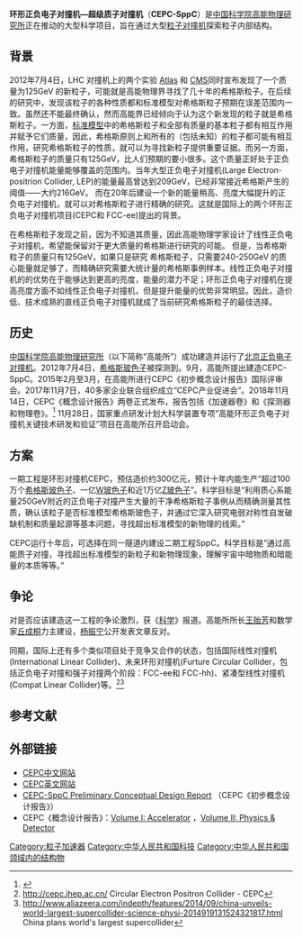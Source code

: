 {{未来建设}}
'''环形正负电子对撞机—超级质子对撞机'''（'''CEPC-SppC'''）是[[中国科学院高能物理研究所|中国科学院高能物理研究所]]正在推动的大型科学项目，旨在通过大型[[粒子对撞机|粒子对撞机]]探索粒子内部结构。

==背景==
2012年7月4日，LHC 对撞机上的两个实验 [[超環面儀器|Atlas]] 和 [[緊湊緲子線圈|CMS]]同时宣布发现了一个质量为125GeV 的新粒子，可能就是高能物理界寻找了几十年的希格斯粒子。在后续的研究中，发现该粒子的各种性质都和标准模型对希格斯粒子预期在误差范围内一致。虽然还不能最终确认，然而高能界已经倾向于认为这个新发现的粒子就是希格斯粒子。一方面，[[标准模型|标准模型]]中的希格斯粒子和全部有质量的基本粒子都有相互作用并赋予它们质量，因此，希格斯原则上和所有的（包括未知）的粒子都可能有相互作用，研究希格斯粒子的性质，就可以为寻找新粒子提供重要证据。而另一方面，希格斯粒子的质量只有125GeV，比人们预期的要小很多。这个质量正好处于正负电子对撞机能量能够覆盖的范围内。当年大型正负电子对撞机(Large Electron-positrion Collider, LEP)的能量最高曾达到209GeV，已经非常接近希格斯产生的阈值——大约216GeV。 而在20年后建设一个新的能量稍高、亮度大幅提升的正负电子对撞机，就可以对希格斯粒子进行精确的研究。这就是国际上的两个环形正负电子对撞机项目(CEPC和 FCC-ee)提出的背景。

在希格斯粒子发现之前，因为不知道其质量，因此高能物理学家设计了线性正负电子对撞机，希望能保留对于更大质量的希格斯进行研究的可能。 但是，当希格斯粒子的质量只有125GeV，如果只是研究 希格斯粒子，只需要240-250GeV 的质心能量就足够了，而精确研究需要大统计量的希格斯事例样本。线性正负电子对撞机的的优势在于能够达到更高的亮度，能量的潜力不足；环形正负电子对撞机在提高亮度方面不如线性正负电子对撞机，但是提升能量的优势非常明显。因此，造价低、技术成熟的直线正负电子对撞机就成了当前研究希格斯粒子的最佳选择。

== 历史 ==
[[中国科学院高能物理研究所|中国科学院高能物理研究所]]（以下简称“高能所”）成功建造并运行了[[北京正负电子对撞机|北京正负电子对撞机]]。2012年7月4日，[[希格斯玻色子|希格斯玻色子]]被探测到。9月，高能所提出建造CEPC-SppC。2015年2月至3月，在高能所进行CEPC《初步概念设计报告》国际评审会。2017年11月7日，40多家企业联合组织成立“CEPC产业促进会”。2018年11月14日，CEPC《概念设计报告》两卷正式发布，报告包括《加速器卷》和《探测器和物理卷》。<ref>{{Cite news|url=http://www.chinanews.com/cj/2018/11-14/8677065.shtml|title=环形正负电子对撞机《概念设计报告》发布|author=孙自法|date=2018-11-14|work=中国新闻网|accessdate=|archive-date=2019-02-24|archive-url=https://web.archive.org/web/20190224062436/http://www.chinanews.com/cj/2018/11-14/8677065.shtml|dead-url=no}}</ref> 11月28日，国家重点研发计划大科学装置专项“高能环形正负电子对撞机关键技术研发和验证”项目在高能所召开启动会。

== 方案 ==
一期工程是环形对撞机CEPC，预估造价约300亿元，预计十年内能生产“超过100万个[[希格斯玻色子|希格斯玻色子]]、一亿[[W玻色子|W玻色子]]和近1万亿[[Z玻色子|Z玻色子]]”。科学目标是“利用质心系能量250GeV附近的正负电子对撞产生大量的干净希格斯粒子事例从而精确测量其性质，确认该粒子是否标准模型希格斯玻色子，并通过它深入研究电弱对称性自发破缺机制和质量起源等基本问题，寻找超出标准模型的新物理的线索。”

CEPC运行十年后，可选择在同一隧道内建设二期工程SppC。科学目标是“通过高能质子对撞，寻找超出标准模型的新粒子和新物理现象，理解宇宙中暗物质和暗能量的本质等等。”

== 争论 ==
对是否应该建造这一工程的争论激烈，获《[[科学_(期刊)|科学]]》报道。高能所所长[[王贻芳|王贻芳]]和数学家[[丘成桐|丘成桐]]力主建设，[[杨振宁|杨振宁]]公开发表文章反对。

同期，国际上还有多个类似项目处于竞争又合作的状态，包括国际线性对撞机(International Linear Collider)、未来环形对撞机(Furture Circular Collider，包括正负电子对撞和强子对撞两个阶段：FCC-ee和 FCC-hh)、紧凑型线性对撞机(Compat Linear Collider)等。<ref>http://cepc.ihep.ac.cn/ {{Wayback|url=http://cepc.ihep.ac.cn/ |date=20140707204812 }} Circular Electron Positron Collider - CEPC</ref><ref>http://www.aljazeera.com/indepth/features/2014/09/china-unveils-world-largest-supercollider-science-physi-2014919131524321817.html {{Wayback|url=http://www.aljazeera.com/indepth/features/2014/09/china-unveils-world-largest-supercollider-science-physi-2014919131524321817.html |date=20160811165520 }} China plans world's largest supercollider</ref>

== 参考文献 ==
{{reflist}}

== 外部链接 ==
* [http://www.ihep.cas.cn/dkxzz/cepc/ CEPC中文网站] {{Wayback|url=http://www.ihep.cas.cn/dkxzz/cepc/ |date=20190224002117 }}
* [http://cepc.ihep.ac.cn/index.html CEPC英文网站] {{Wayback|url=http://cepc.ihep.ac.cn/index.html |date=20190224002144 }}
* [http://cepc.ihep.ac.cn/preCDR/volume.html CEPC-SppC Preliminary Conceptual Design Report] {{Wayback|url=http://cepc.ihep.ac.cn/preCDR/volume.html |date=20190224002126 }}（CEPC《初步概念设计报告》）
* CEPC《概念设计报告》：[http://cepc.ihep.ac.cn/CEPC_CDR_Vol1_Accelerator.pdf Volume I: Accelerator] {{Wayback|url=http://cepc.ihep.ac.cn/CEPC_CDR_Vol1_Accelerator.pdf |date=20190531064108 }}，[http://cepc.ihep.ac.cn/CEPC_CDR_Vol2_Physics-Detector.pdf Volume II: Physics & Detector] {{Wayback|url=http://cepc.ihep.ac.cn/CEPC_CDR_Vol2_Physics-Detector.pdf |date=20190127141640 }}

[[Category:粒子加速器|Category:粒子加速器]]
[[Category:中华人民共和国科技|Category:中华人民共和国科技]]
[[Category:中华人民共和国领域内的结构物|Category:中华人民共和国领域内的结构物]]